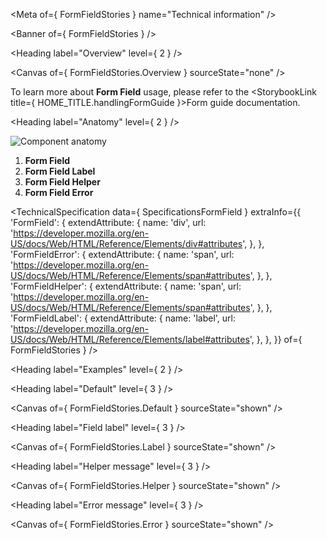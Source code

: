 
<Meta of={ FormFieldStories } name="Technical information" />

<Banner of={ FormFieldStories } />

<Heading label="Overview" level={ 2 } />

<Canvas of={ FormFieldStories.Overview } sourceState="none" />

To learn more about **Form Field** usage, please refer to the <StorybookLink title={ HOME_TITLE.handlingFormGuide }>Form guide documentation</StorybookLink>.

<Heading label="Anatomy" level={ 2 } />

![Component anatomy](components/form-field/anatomy-tech.png "Component anatomy")

1. **Form Field**
2. **Form Field Label**
3. **Form Field Helper**
4. **Form Field Error**

<TechnicalSpecification
  data={ SpecificationsFormField }
  extraInfo={{
    'FormField': {
      extendAttribute: {
        name: 'div',
        url: 'https://developer.mozilla.org/en-US/docs/Web/HTML/Reference/Elements/div#attributes',
      },
    },
    'FormFieldError': {
      extendAttribute: {
        name: 'span',
        url: 'https://developer.mozilla.org/en-US/docs/Web/HTML/Reference/Elements/span#attributes',
      },
    },
    'FormFieldHelper': {
      extendAttribute: {
        name: 'span',
        url: 'https://developer.mozilla.org/en-US/docs/Web/HTML/Reference/Elements/span#attributes',
      },
    },
    'FormFieldLabel': {
      extendAttribute: {
        name: 'label',
        url: 'https://developer.mozilla.org/en-US/docs/Web/HTML/Reference/Elements/label#attributes',
      },
    },
  }}
  of={ FormFieldStories } />

<Heading label="Examples" level={ 2 } />

<Heading label="Default" level={ 3 } />

<Canvas of={ FormFieldStories.Default } sourceState="shown" />

<Heading label="Field label" level={ 3 } />

<Canvas of={ FormFieldStories.Label } sourceState="shown" />

<Heading label="Helper message" level={ 3 } />

<Canvas of={ FormFieldStories.Helper } sourceState="shown" />

<Heading label="Error message" level={ 3 } />

<Canvas of={ FormFieldStories.Error } sourceState="shown" />
